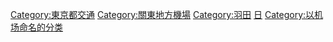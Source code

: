 [[Category:東京都交通|Category:東京都交通]]
[[Category:關東地方機場|Category:關東地方機場]]
[[Category:羽田|Category:羽田]]
[[Category:前美國空軍基地|日]]
[[Category:以机场命名的分类|Category:以机场命名的分类]]